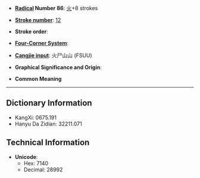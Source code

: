 * '''[[Wiktionary:Chinese radical index| Radical]] Number 86''': [[Wiktionary:Chinese radical index 火|火]]+8 strokes

* '''[[Wiktionary:Chinese total strokes index|Stroke number]]''': [[Wiktionary:Chinese total strokes index 12|12]]

* '''Stroke order''': 

* '''[[Wiktionary:Chinese four corner index|Four-Corner System]]''': 

* '''[[Wiktionary:Chinese Cangjie index|Cangjie input]]''': 火尸山山 (FSUU)

* '''Graphical Significance and Origin''': 

* '''Common Meaning'''

----

== Dictionary Information ==

* KangXi: 0675.191
* Hanyu Da Zidian: 32211.071

== Technical Information ==

* '''Unicode''':
** Hex: 7140
** Decimal: 28992